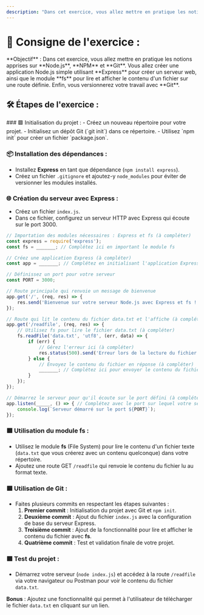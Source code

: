 ```yaml
---
description: "Dans cet exercice, vous allez mettre en pratique les notions apprises sur Node.js, NPM et Git. Vous allez créer une application Node.js simple utilisant Express pour créer un serveur web, ainsi que le module fs pour lire et afficher le contenu d'un fichier sur une route définie. Enfin, vous versionnerez votre travail avec Git."
---
```



# 📝 Consigne de l'exercice :
<Callout>
**Objectif** : Dans cet exercice, vous allez mettre en pratique les notions apprises sur **Node.js**, **NPM** et **Git**. Vous allez créer une application Node.js simple utilisant **Express** pour créer un serveur web, ainsi que le module **fs** pour lire et afficher le contenu d'un fichier sur une route définie. Enfin, vous versionnerez votre travail avec **Git**.
</Callout>

## 🛠️ Étapes de l'exercice :
<Steps>
### 🟩 Initialisation du projet :
   - Créez un nouveau répertoire pour votre projet.
   - Initialisez un dépôt Git (`git init`) dans ce répertoire.
   - Utilisez `npm init` pour créer un fichier `package.json`.

### 📦 Installation des dépendances :
   - Installez **Express** en tant que dépendance (`npm install express`).
   - Créez un fichier `.gitignore` et ajoutez-y `node_modules` pour éviter de versionner les modules installés.

### 🌐 Création du serveur avec Express :
   - Créez un fichier `index.js`.
   - Dans ce fichier, configurez un serveur HTTP avec Express qui écoute sur le port 3000.
```js copy
// Importation des modules nécessaires : Express et fs (à compléter)
const express = require('express');
const fs = _______; // Complétez ici en important le module fs

// Créez une application Express (à compléter)
const app = _______; // Complétez en initialisant l'application Express

// Définissez un port pour votre serveur
const PORT = 3000;

// Route principale qui renvoie un message de bienvenue
app.get('/', (req, res) => {
    res.send('Bienvenue sur votre serveur Node.js avec Express et fs !');
});

// Route qui lit le contenu du fichier data.txt et l'affiche (à compléter)
app.get('/readfile', (req, res) => {
    // Utilisez fs pour lire le fichier data.txt (à compléter)
    fs.readFile('data.txt', 'utf8', (err, data) => {
        if (err) {
            // Gérez l'erreur ici (à compléter)
            res.status(500).send('Erreur lors de la lecture du fichier');
        } else {
            // Envoyez le contenu du fichier en réponse (à compléter)
            _______; // Complétez ici pour envoyer le contenu du fichier via res
        }
    });
});

// Démarrez le serveur pour qu'il écoute sur le port défini (à compléter)
app.listen(_____, () => { // Complétez avec le port sur lequel votre serveur va écouter
    console.log(`Serveur démarré sur le port ${PORT}`);
});

```
### 🟩 **Utilisation du module fs :**
   - Utilisez le module **fs** (File System) pour lire le contenu d'un fichier texte (`data.txt` que vous créerez avec un contenu quelconque) dans votre répertoire.
   - Ajoutez une route GET `/readfile` qui renvoie le contenu du fichier lu au format texte.

### 🟩 **Utilisation de Git :**
   - Faites plusieurs commits en respectant les étapes suivantes :
     1. **Premier commit** : Initialisation du projet avec Git et `npm init`.
     2. **Deuxième commit** : Ajout du fichier `index.js` avec la configuration de base du serveur Express.
     3. **Troisième commit** : Ajout de la fonctionnalité pour lire et afficher le contenu du fichier avec **fs**.
     4. **Quatrième commit** : Test et validation finale de votre projet.

### 🟩 **Test du projet :**
   - Démarrez votre serveur (`node index.js`) et accédez à la route `/readfile` via votre navigateur ou Postman pour voir le contenu du fichier `data.txt`.
</Steps>

**Bonus** : Ajoutez une fonctionnalité qui permet à l'utilisateur de télécharger le fichier `data.txt` en cliquant sur un lien.
